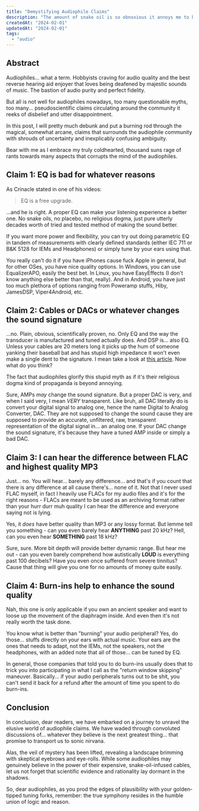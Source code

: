 ```yaml
---
title: "Demystifying Audiophile Claims"
description: "The amount of snake oil is so obnoxious it annoys me to hell and back."
createdAt: "2024-02-01"
updatedAt: "2024-02-01"
tags:
  - "audio"
---
```


## Abstract

Audiophiles... what a term. Hobbyists craving for audio quality and the best reverse hearing aid enjoyer that loves being deafened by majestic sounds of music. The bastion of audio purity and perfect fidelity.

But all is not well for audiophiles nowadays, too many questionable myths, too many... pseudoscientific claims circulating around the community it reeks of disbelief and utter disappointment.

In this post, I will pretty much debunk and put a burning rod through the magical, somewhat arcane, claims that surrounds the audiophile community with shrouds of uncertainty and inexplicably confusing ambiguity.

Bear with me as I embrace my truly coldhearted, thousand suns rage of rants towards many aspects that corrupts the mind of the audiophiles.

## Claim 1: EQ is bad for whatever reasons

As Crinacle stated in one of his videos:

> EQ is a free upgrade.

...and he is right. A proper EQ can make your listening experience a better one. No snake oils, no placebo, no religious dogma, just pure utterly decades worth of tried and tested method of making the sound better.

If you want more power and flexibility, you can try out doing parametric EQ in tandem of measurements with clearly defined standards (either IEC 711 or B&K 5128 for IEMs and Headphones) or simply tune by your ears using that.

You really can't do it if you have iPhones cause fuck Apple in general, but for other OSes, you have nice quality options. In Windows, you can use EqualizerAPO, easily the best bet. In Linux, you have EasyEffects (I don't know anything else better than that, really). And in Android, you have just too much plethora of options ranging from Poweramp stuffs, Hiby, JamesDSP, Viper4Android, etc.

## Claim 2: Cables or DACs or whatever changes the sound signature

...no. Plain, obvious, scientifically proven, no. Only EQ and the way the transducer is manufactured and tuned actually does. And DSP is... also EQ. Unless your cables are 20 meters long it picks up the hum of someone yanking their baseball bat and has stupid high impedance it won't even make a single dent to the signature. I mean take a look at [this article](https://www.zdnet.com/home-and-office/networking/coat-hanger-wire-is-just-as-good-as-a-high-quality-speaker-cable/). Now what do you think?

The fact that audiophiles glorify this stupid myth as if it's their religious dogma kind of propaganda is beyond annoying.

Sure, AMPs *may* change the sound signature. But a proper DAC is very, and when I said very, I mean *VERY* transparent. Like bruh, all DAC literally do is convert your digital signal to analog one, hence the name Digital to Analog Converter, DAC. They are not supposed to change the sound cause they are supposed to provide an accurate, unfiltered, raw, transparent representation of the digital signal in... an analog one. If your DAC change the sound signature, it's because they have a tuned AMP inside or simply a bad DAC.

## Claim 3: I can hear the difference between FLAC and highest quality MP3

Just... no. You will hear... barely any difference... and that's if you count that there is any difference at all cause there's... none of it. Not that I never used FLAC myself, in fact I heavily use FLACs for my audio files and it's for the right reasons - FLACs are meant to be used as an archiving format rather than your hurr durr muh quality I can hear the difference and everyone saying not is lying.

Yes, it *does* have better quality than MP3 or any lossy format. But lemme tell you something - can you even barely hear **ANYTHING** past 20 kHz? Hell, can you even hear **SOMETHING** past 18 kHz?

Sure, sure. More bit depth will provide better dynamic range. But hear me out - can you even barely comprehend how autistically **LOUD** is everything past 100 decibels? Have you even once suffered from severe tinnitus? Cause that thing will give you one for no amounts of money quite easily.

## Claim 4: Burn-ins help to enhance the sound quality

Nah, this one is only applicable if you own an ancient speaker and want to loose up the movement of the diaphragm inside. And even then it's not really worth the task done.

You know what is better than "burning" your audio peripheral? Yes, do those... stuffs directly on your ears with actual music. Your ears are the ones that needs to adapt, not the IEMs, not the speakers, not the headphones, with an added note that all of those... can be tuned by EQ.

In general, those companies that told you to do burn-ins usually does that to trick you into participating in what I call as the "return window skipping" maneuver. Basically... if your audio peripherals turns out to be shit, you can't send it back for a refund after the amount of time you spent to do burn-ins.

## Conclusion

In conclusion, dear readers, we have embarked on a journey to unravel the elusive world of audiophile claims. We have waded through convoluted discussions of... whatever they believe is the next greatest thing... that promise to transport us to sonic nirvana.

Alas, the veil of mystery has been lifted, revealing a landscape brimming with skeptical eyebrows and eye-rolls. While some audiophiles may genuinely believe in the power of their expensive, snake-oil-infused cables, let us not forget that scientific evidence and rationality lay dormant in the shadows.

So, dear audiophiles, as you prod the edges of plausibility with your golden-tipped tuning forks, remember: the true symphony resides in the humble union of logic and reason.
